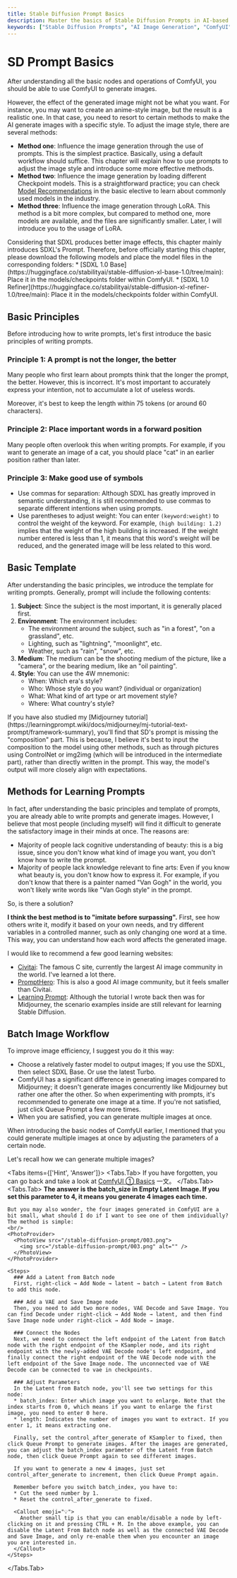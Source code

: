```yaml
---
title: Stable Diffusion Prompt Basics
description: Master the basics of Stable Diffusion Prompts in AI-based image generation with ComfyUI. Learn how to influence image generation through prompts, loading different Checkpoint models, and using LoRA. This guide offers a deep dive into the principles of writing prompts, the structure of a basic template, and methods for learning prompts, making it a valuable resource for those looking to enhance their AI image generation skills.
keywords: ["Stable Diffusion Prompts", "AI Image Generation", "ComfyUI", "Image Style Adjustment", "Checkpoint Models", "LoRA", "Prompt Writing Principles", "Prompt Template", "AI Learning", "AI Tutorial", "Image Generation Techniques", "SDXL Model"]
---
```



# SD Prompt Basics
After understanding all the basic nodes and operations of ComfyUI, you should be able to use ComfyUI to generate images. 

However, the effect of the generated image might not be what you want. For instance, you may want to create an anime-style image, but the result is a realistic one. In that case, you need to resort to certain methods to make the AI generate images with a specific style. To adjust the image style, there are several methods:

* **Method one**: Influence the image generation through the use of prompts. This is the simplest practice. Basically, using a default workflow should suffice. This chapter will explain how to use prompts to adjust the image style and introduce some more effective methods.
* **Method two**: Influence the image generation by loading different Checkpoint models. This is a straightforward practice; you can check [Model Recommendations](./basic-optional/model-recommendation) in the basic elective to learn about commonly used models in the industry.
* **Method three**: Influence the image generation through LoRA. This method is a bit more complex, but compared to method one, more models are available, and the files are significantly smaller. Later, I will introduce you to the usage of LoRA.

<Callout type="warning" emoji="⚠️">
  Considering that SDXL produces better image effects, this chapter mainly introduces SDXL's Prompt. Therefore, before officially starting this chapter, please download the following models and place the model files in the corresponding folders:
  * [SDXL 1.0 Base](https://huggingface.co/stabilityai/stable-diffusion-xl-base-1.0/tree/main): Place it in the models/checkpoints folder within ComfyUI.
  * [SDXL 1.0 Refiner](https://huggingface.co/stabilityai/stable-diffusion-xl-refiner-1.0/tree/main): Place it in the models/checkpoints folder within ComfyUI.
</Callout>

## Basic Principles

Before introducing how to write prompts, let's first introduce the basic principles of writing prompts.

### Principle 1: A prompt is not the longer, the better
Many people who first learn about prompts think that the longer the prompt, the better. However, this is incorrect. It's most important to accurately express your intention, not to accumulate a lot of useless words.

Moreover, it's best to keep the length within 75 tokens (or around 60 characters).

### Principle 2: Place important words in a forward position
Many people often overlook this when writing prompts. For example, if you want to generate an image of a cat, you should place "cat" in an earlier position rather than later.

### Principle 3: Make good use of symbols

* Use commas for separation: Although SDXL has greatly improved in semantic understanding, it is still recommended to use commas to separate different intentions when using prompts.
* Use parentheses to adjust weight: You can enter `(keyword:weight)` to control the weight of the keyword. For example, `(high building: 1.2)` implies that the weight of the high building is increased. If the weight number entered is less than 1, it means that this word's weight will be reduced, and the generated image will be less related to this word.

## Basic Template

After understanding the basic principles, we introduce the template for writing prompts. Generally, prompt will include the following contents:
1. **Subject**: Since the subject is the most important, it is generally placed first.
2. **Environment**: The environment includes:
    * The environment around the subject, such as "in a forest", "on a grassland", etc.
    * Lighting, such as "lightning", "moonlight", etc.
    * Weather, such as "rain", "snow", etc.
3. **Medium**: The medium can be the shooting medium of the picture, like a "camera", or the bearing medium, like an "oil painting".
4. **Style**: You can use the 4W mnemonic:
    * When: Which era's style?
    * Who: Whose style do you want? (individual or organization)
    * What: What kind of art type or art movement style?
    * Where: What country's style?

<Callout emoji="💡">
  If you have also studied my [Midjourney tutorial](https://learningprompt.wiki/docs/midjourney/mj-tutorial-text-prompt/framework-summary), you'll find that SD's prompt is missing the "composition" part. This is because, I believe it's best to input the composition to the model using other methods, such as through pictures using ControlNet or img2img (which will be introduced in the intermediate part), rather than directly written in the prompt. This way, the model's output will more closely align with expectations.
</Callout>

## Methods for Learning Prompts

In fact, after understanding the basic principles and template of prompts, you are already able to write prompts and generate images. However, I believe that most people (including myself) will find it difficult to generate the satisfactory image in their minds at once. The reasons are:

* Majority of people lack cognitive understanding of beauty: this is a big issue, since you don't know what kind of image you want, you don't know how to write the prompt.
* Majority of people lack knowledge relevant to fine arts: Even if you know what beauty is, you don't know how to express it. For example, if you don't know that there is a painter named "Van Gogh" in the world, you won't likely write words like "Van Gogh style" in the prompt.

So, is there a solution?

**I think the best method is to "imitate before surpassing".** First, see how others write it, modify it based on your own needs, and try different variables in a controlled manner, such as only changing one word at a time. This way, you can understand how each word affects the generated image.

I would like to recommend a few good learning websites:

* [Civitai](https://civitai.com/images): The famous C site, currently the largest AI image community in the world. I've learned a lot there.
* [PromptHero](https://prompthero.com/): This is also a good AI image community, but it feels smaller than Civitai.
* [Learning Prompt](https://learningprompt.wiki/): Although the tutorial I wrote back then was for Midjourney, the scenario examples inside are still relevant for learning Stable Diffusion.

## Batch Image Workflow
To improve image efficiency, I suggest you do it this way:
* Choose a relatively faster model to output images; If you use the SDXL, then select SDXL Base. Or use the latest Turbo.
* ComfyUI has a significant difference in generating images compared to Midjourney; it doesn't generate images concurrently like Midjourney but rather one after the other. So when experimenting with prompts, it's recommended to generate one image at a time. If you're not satisfied, just click Queue Prompt a few more times.
* When you are satisfied, you can generate multiple images at once.

When introducing the basic nodes of ComfyUI earlier, I mentioned that you could generate multiple images at once by adjusting the parameters of a certain node.

Let's recall how we can generate multiple images?

<Tabs items={['Hint', 'Answer']}>
  <Tabs.Tab>
    If you have forgotten, you can go back and take a look at [ComfyUI ① Basics](./comfyui-foundation) 一文。
  </Tabs.Tab>
  <Tabs.Tab>
    **The answer is the batch_size in Empty Latent Image. If you set this parameter to 4, it means you generate 4 images each time.**

    But you may also wonder, the four images generated in ComfyUI are a bit small, what should I do if I want to see one of them individually? The method is simple:
    <br/>
    <PhotoProvider>
      <PhotoView src="/stable-diffusion-prompt/003.png">
        <img src="/stable-diffusion-prompt/003.png" alt="" />
      </PhotoView>
    </PhotoProvider>

    <Steps>
      ### Add a Latent from Batch node
      First, right-click → Add Node → latent → batch → Latent from Batch to add this node.
      
      ### Add a VAE and Save Image node
      Then, you need to add two more nodes, VAE Decode and Save Image. You can find Decode under right-click → Add Node → latent, and then find Save Image node under right-click → Add Node → image.

      ### Connect the Nodes
      Next, we need to connect the left endpoint of the Latent from Batch node with the right endpoint of the KSampler node, and its right endpoint with the newly-added VAE Decode node's left endpoint, and finally connect the right endpoint of the VAE Decode node with the left endpoint of the Save Image node. The unconnected vae of VAE Decode can be connected to vae in checkpoints.

      ### Adjust Parameters
      In the Latent from Batch node, you'll see two settings for this node:
      * batch_index: Enter which image you want to enlarge. Note that the index starts from 0, which means if you want to enlarge the first image, you need to enter 0 here.
      * length: Indicates the number of images you want to extract. If you enter 1, it means extracting one.

      Finally, set the control_after_generate of KSampler to fixed, then click Queue Prompt to generate images. After the images are generated, you can adjust the batch_index parameter of the Latent from Batch node, then click Queue Prompt again to see different images.

      If you want to generate a new 4 images, just set control_after_generate to increment, then click Queue Prompt again.

      Remember before you switch batch_index, you have to:
      * Cut the seed number by 1.
      * Reset the control_after_generate to fixed.

      <Callout emoji="💡">
        Another small tip is that you can enable/disable a node by left-clicking on it and pressing CTRL + M. In the above example, you can disable the Latent From Batch node as well as the connected VAE Decode and Save Image, and only re-enable them when you encounter an image you are interested in.
      </Callout>
    </Steps>
  </Tabs.Tab>
</Tabs>

<Subscribe />